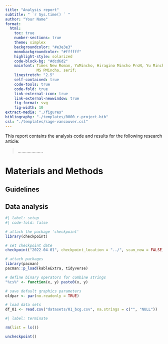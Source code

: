 ```yaml
---
title: "Analysis report"
subtitle: " `r Sys.time() ` "
author: "Your Name"
format: 
  html: 
    toc: true
    number-sections: true
    theme: simplex
    backgroundcolor: "#e3e3e3"
    monobackgroundcolor: "#ffffff"
    highlight-style: solarized
    code-block-bg: "#dcd6d2"
    mainfont: Times New Roman, YuMincho, Hiragino Mincho ProN, Yu Mincho,  
              MS PMincho, serif;
    linestretch: "2.5"
    self-contained: true
    code-tools: true
    code-fold: true
    link-external-icon: true
    link-external-newwindow: true
    fig-format: svg
    fig-width: 10
extract-media: "./figures"
bibliography: "./templates/0000_r-project.bib"
csl: "./templates/sage-vancouver.csl"
---
```

This report contains the analysis code and results for the following research article: 

> ....................

# Materials and Methods
## Guidelines

## Data analysis

```r
#| label: setup
#| code-fold: false

# attach the package 'checkpoint'
library(checkpoint)

# set checkpoint date
checkpoint("2022-04-01", checkpoint_location = "../", scan_now = FALSE)

# attach packages
library(pacman)
pacman::p_load(kableExtra, tidyverse)

# define binary operators for combine strings
"%cs%" <- function(x, y) paste0(x, y)

# save default graphics parameters
oldpar <- par(no.readonly = TRUE) 

# load data sets
df_01 <- read.csv("datasets/01_bcg.csv", na.strings = c("", "NULL"))

```

```r
#| label: terminate

rm(list = ls())

uncheckpoint()

```
